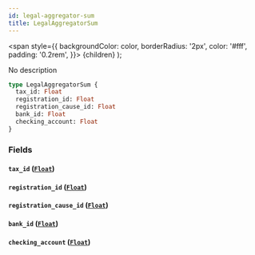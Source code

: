 ```yaml
---
id: legal-aggregator-sum
title: LegalAggregatorSum
---
```


<span
style={{
      backgroundColor: color,
      borderRadius: '2px',
      color: '#fff',
      padding: '0.2rem',
    }}>
{children}
</span>
);

No description

```graphql
type LegalAggregatorSum {
  tax_id: Float
  registration_id: Float
  registration_cause_id: Float
  bank_id: Float
  checking_account: Float
}
```

### Fields

#### `tax_id` ([`Float`](/v1/scalars/float))

#### `registration_id` ([`Float`](/v1/scalars/float))

#### `registration_cause_id` ([`Float`](/v1/scalars/float))

#### `bank_id` ([`Float`](/v1/scalars/float))

#### `checking_account` ([`Float`](/v1/scalars/float))
